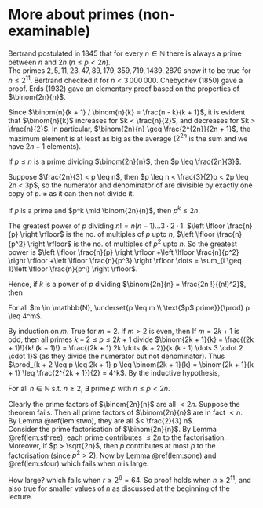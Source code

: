 # More about primes (non-examinable)

Bertrand postulated in 1845 that for every $n \in \mathbb{N}$ there is always a prime between $n$ and $2n$ ($n \leq p < 2n$). \
The primes $2, 5, 11, 23, 47, 89, 179, 359, 719, 1439, 2879$ show it to be true for $n \leq 2^{11}$.
Bertrand checked it for $n < 3\,000\,000$.
Chebychev (1850) gave a proof.
Erd\H{o}s (1932) gave an elementary proof based on the properties of $\binom{2n}{n}$.

::: {.lemma #sone}
\begin{align*}
    \binom{2n}{n} \geq \frac{2^{2n}}{2n + 1}.
\end{align*} 
:::
::: {.proof}
Since $\binom{n}{k + 1} / \binom{n}{k} = \frac{n - k}{k + 1}$, it is evident that $\binom{n}{k}$ increases for $k < \frac{n}{2}$, and decreases for $k > \frac{n}{2}$.
In particular, $\binom{2n}{n} \geq \frac{2^{2n}}{2n + 1}$, the maximum element is at least as big as the average ($2^{2n}$ is the sum and we have $2n + 1$ elements). 
:::

::: {.lemma #stwo}
If $p \leq n$ is a prime dividing $\binom{2n}{n}$, then $p \leq \frac{2n}{3}$.
:::
::: {.proof}
Suppose $\frac{2n}{3} < p \leq n$, then $p \leq n < \frac{3}{2}p < 2p \leq 2n < 3p$, so the numerator and denominator of 
\begin{align*}
    \frac{2n (2n - 1) \dots (n + 1)}{n (n - 1) \dots 3 \cdot 2 \cdot 1}
\end{align*} 
are divisible by exactly one copy of $p$. ⨳ as it can then not divide it.
:::

::: {.lemma #sthree}
If $p$ is a prime and $p^k \mid \binom{2n}{n}$, then $p^k \leq 2n$.
:::
::: {.proof}
The greatest power of $p$ dividing $n! = n (n-1) \dots 3 \cdot 2 \cdot 1$.
$\left \lfloor \frac{n}{p} \right \rfloor$ is the no. of multiples of $p$ upto $n$, $\left \lfloor \frac{n}{p^2} \right \rfloor$ is the no. of multiples of $p^2$ upto $n$.
So the greatest power is $\left \lfloor \frac{n}{p} \right \rfloor +\left \lfloor \frac{n}{p^2} \right \rfloor +\left \lfloor \frac{n}{p^3} \right \rfloor \dots = \sum_{i \geq 1}\left \lfloor \frac{n}{p^i} \right \rfloor$.
:::
Hence, if $k$ is a power of $p$ dividing $\binom{2n}{n} = \frac{2n !}{(n!)^2}$, then
\begin{align*}
    k &\leq \sum_{i \geq 1}\left \lfloor \frac{2n}{p^i} \right \rfloor - 2 \sum_{i \geq 1}\left \lfloor \frac{n}{p^i} \right \rfloor\\
    &= \sum^l_{i = 1} \left(\left \lfloor \frac{2n}{p^i} \right \rfloor - 2\left \lfloor \frac{n}{p^i} \right \rfloor \right) \text{ where $l$ is the greatest power of $p$ s.t. $p^l \leq 2n$} \\
    &\leq \sum_{i = 1}^k 1 \text{ since } \left \lfloor 2x \right \rfloor - 2 \left \lfloor x \right \rfloor \leq 1 \\
    &= l \\
    \text{so $k \leq l$ and thus $p^k \leq p^l \leq 2n$}.
\end{align*} 

::: {.lemma #sfour}
For all $m \in \mathbb{N}, \underset{p \leq m \\ \text{$p$ prime}}{\prod} p \leq 4^m$.
:::
::: {.proof}
By induction on $m$.
True for $m = 2$.
If $m > 2$ is even, then
\begin{align*}
    \prod_{p \leq m} p = \prod_{p \leq m - 1} p \leq 4^{m - 1} < 4^m.
\end{align*} 
If $m = 2k + 1$ is odd, then all primes $k + 2 \leq p \leq 2k + 1$ divide $\binom{2k + 1}{k} = \frac{(2k + 1)!}{k! (k + 1)!} = \frac{(2k + 1) 2k \dots (k + 2)}{k (k - 1) \dots 3 \cdot 2 \cdot 1}$ (as they divide the numerator but not denominator).
Thus $\prod_{k + 2 \leq p \leq 2k + 1} p \leq \binom{2k + 1}{k} = \binom{2k + 1}{k + 1} \leq \frac{2^{2k + 1}}{2} = 4^k$.
By the inductive hypothesis,
\begin{align*}
    \prod_{p \leq m} p = \prod_{p < k + 1} p \cdot \prod_{k + 2 \leq p \leq 2k + 1} p \leq 4^{k + 1} \cdot 4^k = 4^{2k + 1}
\end{align*} 
:::

::: {.theorem #sfive name="Bertrand's Postulate"}
For all $n \in \mathbb{N}$ s.t. $n \geq 2$, $\exists$ prime $p$ with $n \leq p < 2n$.
:::
::: {.proof}
Clearly the prime factors of $\binom{2n}{n}$ are all $< 2n$.
Suppose the theorem fails.
Then all prime factors of $\binom{2n}{n}$ are in fact $< n$. \
By Lemma \@ref(lem:stwo), they are all $< \frac{2}{3} n$. \
Consider the prime factorisation of $\binom{2n}{n}$.
By Lemma \@ref(lem:sthree), each prime contributes $\leq 2n$ to the factorisation.
Moreover, if $p > \sqrt{2n}$, then $p$ contributes at most $p$ to the factorisation (since $p^2 > 2$).
Now by Lemma \@ref(lem:sone) and \@ref(lem:sfour)
\begin{align*}
    \frac{2^{2n}}{2n + 1} \leq \binom{2n}{n} &\leq \Pi_{p \leq \sqrt{2n}} p \Pi_{\sqrt{2n} < p < \frac{2}{3} n} p \\
    &\leq (2n)^{\sqrt{2n}} \cdot \Pi_{p < \frac{2}{3} n} p \\
    \text{by Lemma \@ref(lem:sfour), } \Pi_{p < \frac{2}{3} n} p &\leq 4^{\frac{2}{3} n} \\
    &\leq (2n)^{\sqrt{2n}} \cdot  4^{\frac{2}{3}n} \\
    \frac{4^n}{2n + 1} &\leq (2n)^{\sqrt{2n}} \cdot 4^{\frac{2}{3} n},
\end{align*} which fails when $n$ is large.

How large?
\begin{align*}
    4^{\frac{n}{3}} &\leq (2n + 1)(2n)^{\sqrt{2n}} \\
    \text{and } (2n + 1) &\leq (2n)^2 \leq (2n)^{\sqrt{2n}/3} \text{ for } n \geq 18 \\
    \text{so } 4^\frac{n}{3} &\leq (2n)^{\frac{4}{3} \sqrt{2n}} \\
    \text{or } 4^n &\leq (2n)^{4 \sqrt{2n}} \\
    \text{with } r &= \sqrt{2n}, \text{ this is} \\
    4^{\frac{r^2}{2}} &\leq r^{8r} \\
    \text{or } 4^r &\leq r^{16}
\end{align*} which fails when $r \geq 2^6 = 64$.
So proof holds when $n \geq 2^{11}$, and also true for smaller values of $n$ as discussed at the beginning of the lecture.
:::

